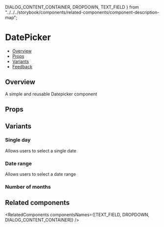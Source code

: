   DIALOG_CONTENT_CONTAINER,
  DROPDOWN,
  TEXT_FIELD
} from "../../../storybook/components/related-components/component-description-map";

<Meta of={DatepickerStories} />

# DatePicker

- [Overview](#overview)
- [Props](#props)
- [Variants](#variants)
- [Feedback](#feedback)

## Overview

A simple and reusable Datepicker component

<Canvas>
  <Story of={DatepickerStories.Overview} />
</Canvas>

## Props

<PropsTable />

## Variants

### Single day

Allows users to select a single date

<Canvas>
  <Story of={DatepickerStories.SingleDay} />
</Canvas>

### Date range

Allows users to select a date range

<Canvas>
  <Story of={DatepickerStories.DateRange} />
</Canvas>

### Number of months

<Canvas>
  <Story of={DatepickerStories.NumberOfMonths} />
</Canvas>

## Related components

<RelatedComponents componentsNames={[TEXT_FIELD, DROPDOWN, DIALOG_CONTENT_CONTAINER]} />

